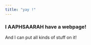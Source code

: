 ---
title: "yay !"
---

### I AAPHSAARAH have a webpage!

And I can put all kinds of stuff on it!